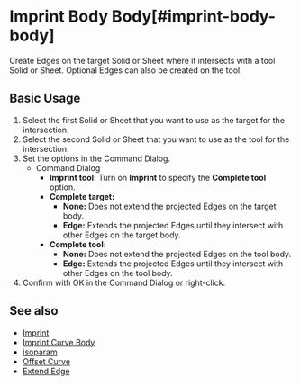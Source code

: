 
# Imprint Body Body[#imprint-body-body]

<Reference shortcut="Shift + I" command="Imprint Body Body" button="" />

Create Edges on the target Solid or Sheet where it intersects with a tool Solid or Sheet. Optional Edges can also be created on the tool.

## Basic Usage

1. Select the first Solid or Sheet that you want to use as the target for the intersection.
2. Select the second Solid or Sheet that you want to use as the tool for the intersection.
3. Set the options in the Command Dialog.
     - <Kst>Command Dialog</Kst>
          - **Imprint tool:** Turn on **Imprint** to specify the **Complete tool** option.
          - **Complete target:** 
               - **None:** Does not extend the projected Edges on the target body.
               - **Edge:** Extends the projected Edges until they intersect with other Edges on the target body.
          - **Complete tool:**
               - **None:** Does not extend the projected Edges on the tool body.
               - **Edge:** Extends the projected Edges until they intersect with other Edges on the tool body.   
4. Confirm with OK in the Command Dialog or right-click.

<VideoPlayer fileName="imprint-body-body"/>

## See also
- [Imprint](./imprint)
- [Imprint Curve Body](./imprint-curve-body)
- [isoparam](./isoparam)
- [Offset Curve](./offset-curve)
- [Extend Edge](./extend-edge)